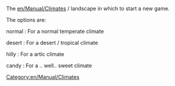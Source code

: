 The [[en/Manual/Climates]] / landscape in which to start a new game.


The options are:

normal :
For a normal temperate climate

desert :
For a desert / tropical climate

hilly :
For a artic climate

candy :
For a .. well..  sweet climate



[[Category:en/Manual/Climates]]